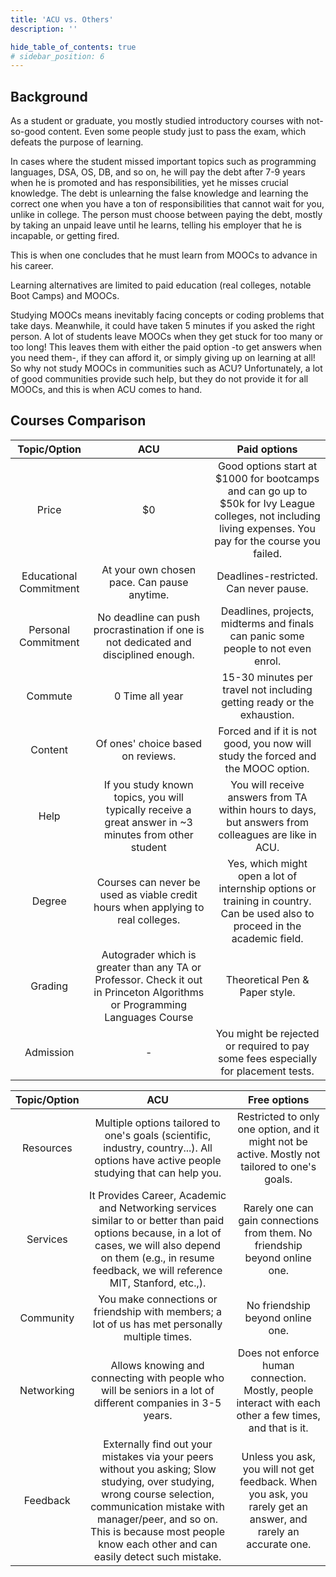 ```yaml
---
title: 'ACU vs. Others'
description: ''

hide_table_of_contents: true
# sidebar_position: 6
---
```


## Background

As a student or graduate, you mostly studied introductory courses with not-so-good content. Even some people study just to pass the exam, which defeats the purpose of learning.

In cases where the student missed important topics such as programming languages, DSA, OS, DB, and so on, he will pay the debt after 7-9 years when he is promoted and has responsibilities, yet he misses crucial knowledge. The debt is unlearning the false knowledge and learning the correct one when you have a ton of responsibilities that cannot wait for you, unlike in college. The person must choose between paying the debt, mostly by taking an unpaid leave until he learns, telling his employer that he is incapable, or getting fired.

This is when one concludes that he must learn from MOOCs to advance in his career.

Learning alternatives are limited to paid education (real colleges, notable Boot Camps) and MOOCs.

Studying MOOCs means inevitably facing concepts or coding problems that take days. Meanwhile, it could have taken 5 minutes if you asked the right person. A lot of students leave MOOCs when they get stuck for too many or too long! This leaves them with either the paid option -to get answers when you need them-, if they can afford it, or simply giving up on learning at all! So why not study MOOCs in communities such as ACU? Unfortunately, a lot of good communities provide such help, but they do not provide it for all MOOCs, and this is when ACU comes to hand.

## Courses Comparison

|      Topic/Option      |                                                            ACU                                                             |                                                                        Paid options                                                                        |
| :--------------------: | :------------------------------------------------------------------------------------------------------------------------: | :--------------------------------------------------------------------------------------------------------------------------------------------------------: |
|         Price          |                                                             $0                                                             | Good options start at $1000 for bootcamps and can go up to $50k for Ivy League colleges, not including living expenses. You pay for the course you failed. |
| Educational Commitment |                                        At your own chosen pace. Can pause anytime.                                         |                                                           Deadlines-restricted. Can never pause.                                                           |
|  Personal Commitment   |                    No deadline can push procrastination if one is not dedicated and disciplined enough.                    |                                     Deadlines, projects, midterms and finals can panic some people to not even enrol.                                      |
|        Commute         |                                                      0 Time all year                                                       |                                          15-30 minutes per travel not including getting ready or the exhaustion.                                           |
|        Content         |                                             Of ones' choice based on reviews.                                              |                                      Forced and if it is not good, you now will study the forced and the MOOC option.                                      |
|          Help          |           If you study known topics, you will typically receive a great answer in ~3 minutes from other student            |                            You will receive answers from TA within hours to days, but answers from colleagues are like in ACU.                             |
|         Degree         |                      Courses can never be used as viable credit hours when applying to real colleges.                      |                Yes, which might open a lot of internship options or training in country. Can be used also to proceed in the academic field.                |
|        Grading         | Autograder which is greater than any TA or Professor. Check it out in Princeton Algorithms or Programming Languages Course |                                                               Theoretical Pen & Paper style.                                                               |
|       Admission        |                                                             -                                                              |                                     You might be rejected or required to pay some fees especially for placement tests.                                     |

| Topic/Option |                                                                                                          ACU                                                                                                           |                                                                                                       Free options                                                                                                        |
| :----------: | :--------------------------------------------------------------------------------------------------------------------------------------------------------------------------------------------------------------------: | :-----------------------------------------------------------------------------------------------------------------------------------------------------------------------------------------------------------------------: |
|  Resources   |                                                                       Multiple options tailored to one's goals (scientific, industry, country...). All options have active people studying that can help you.          |                                                                             Restricted to only one option, and it might not be active. Mostly not tailored to one's goals.                                                |
|   Services   | It Provides Career, Academic and Networking services similar to or better than paid options because, in a lot of cases, we will also depend on them (e.g., in resume feedback, we will reference MIT, Stanford, etc.,).|                                                                        Rarely one can gain connections from them. No friendship beyond online one.                                                                        |
|  Community   |                                                                  You make connections or friendship with members; a lot of us has met personally multiple times.                                                       |                                                                                             No friendship beyond online one.                                                                                              |
|  Networking  |                                                      Allows knowing and connecting with people who will be seniors in a lot of different companies in 3-5 years.                                                       |                                                          Does not enforce human connection. Mostly, people interact with each other a few times, and that is it.                                                          |
|  Feedback    | Externally find out your mistakes via your peers without you asking; Slow studying, over studying, wrong course selection, communication mistake with manager/peer, and so on. This is because most people know each other and can easily detect such mistake. | Unless you ask, you will not get feedback. When you ask, you rarely get an answer, and rarely an accurate one.                                                                    |
